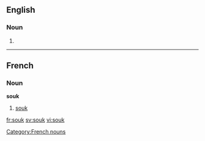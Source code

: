 ==English==
{{wikipedia}}
===Noun===
{{en-noun}}

# {{alternative spelling of|souq}}

----
==French==
===Noun===
'''souk''' {{m}}

# [[#English|souk]]

[[Category:French nouns]]

[[fr:souk]]
[[sv:souk]]
[[vi:souk]]